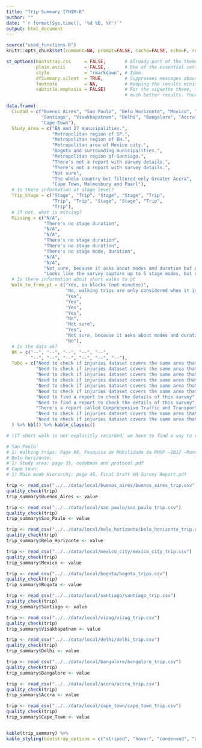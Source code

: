 ```yaml
---
title: "Trip Summary ITHIM-R"
author: ""
date: "`r format(Sys.time(), '%d %B, %Y')`"
output: html_document
---
```



```r
source("used_functions.R")
knitr::opts_chunk$set(comment=NA, prompt=FALSE, cache=FALSE, echo=F, results='asis')
```

```r

st_options(bootstrap.css     = FALSE,       # Already part of the theme so no need for it
           plain.ascii       = FALSE,       # One of the essential settings
           style             = "rmarkdown", # Idem.
           dfSummary.silent  = TRUE,        # Suppresses messages about temporary files
           footnote          = NA,          # Keeping the results minimalistic
           subtitle.emphasis = FALSE)       # For the vignette theme, this gives
                                            # much better results. Your mileage may vary

```
```r
data.frame(
  Ciudad = c("Buenos Aires", "Sao Paulo", "Belo Horizonte", "Mexico", "Bogota",
             "Santiago", "Visakhapatnam", "Delhi", "Bangalore", "Accra",
             "Cape Town"),
  Study_area = c("BA and 27 municipalities.",
                 "Metropolitan region of SP.",
                 "Metropolitan region of BH.",
                 "Metropolitan area of Mexico city.",
                 "Bogota and surrounding municipalities.",
                 "Metropolitan region of Santiago.",
                 "There's not a report with survey details.",
                 "There's not a report with survey details.",
                 "Not sure",
                 "The whole country but filtered only Greater Accra",
                 "Cape Town, Malmesbury and Paarl"),
  # Is there information at stage level?
  Trip_Stage = c("Stage", "Trip", "Stage", "Stage", "Trip", 
                 "Trip", "Trip", "Stage", "Stage", "Trip",
                 "Trip"),
  # If not, what is missing?
  Missing = c("N/A", 
              "There's no stage duration", 
              "N/A", 
              "N/A", 
              "There's no stage duration",
              "There's no stage duration",
              "There's no stage mode, duration",
              "N/A",
              "N/A",
              "Not sure, because it asks about modes and duration but don't know if people answered with this level of detail.",
              "Looks like the survey capture up to 5 stage modes, but duration was not asked."),
  # Is there information about short walks to pt
  Walk_to_from_pt = c("Yes, in blocks (not minutes)",
                      "No, walking trips are only considered when it is a unique mode. It never appears combined with other modes",
                      "Yes",
                      "Yes",
                      "Yes",
                      "Yes",
                      "No",
                      "Not sure",
                      "Yes",
                      "Not sure, because it asks about modes and duration but don't know if people answered with this level of detail.",
                      "No"),
  # Is the data ok?
  OK = c("--", "--", "--", "--", "--", 
         "--", "--", "--", "--", "--", "--"),
  ToDo = c("Need to check if injuries dataset covers the same area that travel survey does. \n There's information about walking stages (blocks not minutes) but is not used",
           "Need to check if injuries dataset covers the same area that travel survey does. \n Travel survey from 2012, there is one from 2017.",
           "Need to check if injuries dataset covers the same area that travel survey does. \n According to the documentation, it looks like there's information at stage level (including stage duration).",
           "Need to check if injuries dataset covers the same area that travel survey does. Trip mode is defined in terms of speed and duration, while in other surveys there's a hierarchy (check this). There's information on weekdays and weekends, decide what to do with this.",
           "Need to check if injuries dataset covers the same area that travel survey does (The one that I got it's from only Bogota). Need to update travel survey.",
           "Need to check if injuries dataset covers the same area that travel survey does. There's information about trips on working days in regular season and and working days in summer season, decide what to do with this.",
           "Need to find a report to check the details of this survey",
           "Need to find a report to check the details of this survey",
           "There's a report called Comprehensive Traffic and Transportation Study for Bangalore Metropolitan region but I'm not sure if it corresponds to the data. Trip mode is defined in terms of speed and duration, while in other surveys there's a hierarchy (check this)",
           "Need to check if injuries dataset covers the same area that time use survey does. Need to check if stages were captured.",
           "Need to check if injuries dataset covers the same area that time use survey does.")
  ) %>% kbl() %>% kable_classic()

# (If short walk is not explicitly recorded, we have to find a way to remove; if they are missing, what should we do?)

# Sao Paulo:
# 1) Walking trips: Page 60, Pesquisa de Mobilidade da RMSP –2012 –Manual da Pesquisa Domiciliar
# Belo horizonte:
# 1) Study area: page 35, codebook and protocol.pdf
# Cape town:
# 1) Main mode Hierarchy: page 45, Final Draft HH Survey Report.pdf
```

```r
trip <- read_csv("../../data/local/buenos_aires/buenos_aires_trip.csv")
quality_check(trip)
trip_summary$Buenos_Aires <- value

trip <- read_csv("../../data/local/sao_paulo/sao_paulo_trip.csv")
quality_check(trip)
trip_summary$Sao_Paulo <- value

trip <- read_csv("../../data/local/belo_horizonte/belo_horizonte_trip.csv")
quality_check(trip)
trip_summary$Belo_Horizonte <- value

trip <- read_csv("../../data/local/mexico_city/mexico_city_trip.csv")
quality_check(trip)
trip_summary$Mexico <- value

trip <- read_csv("../../data/local/bogota/bogota_trips.csv")
quality_check(trip)
trip_summary$Bogota <- value

trip <- read_csv("../../data/local/santiago/santiago_trip.csv")
quality_check(trip)
trip_summary$Santiago <- value

trip <- read_csv("../../data/local/vizag/vizag_trip.csv")
quality_check(trip)
trip_summary$Visakhapatnam <- value

trip <- read_csv("../../data/local/delhi/delhi_trip.csv")
quality_check(trip)
trip_summary$Delhi <- value

trip <- read_csv("../../data/local/bangalore/bangalore_trip.csv")
quality_check(trip)
trip_summary$Bangalore <- value

trip <- read_csv("../../data/local/accra/accra_trip.csv")
quality_check(trip)
trip_summary$Accra <- value

trip <- read_csv("../../data/local/cape_town/cape_town_trip.csv")
quality_check(trip)
trip_summary$Cape_Town <- value



```


```r
kable(trip_summary) %>%
kable_styling(bootstrap_options = c("striped", "hover", "condensed", "responsive"), font_size = 14, fixed_thead = T)
    
```
